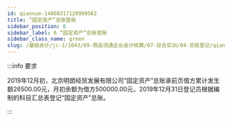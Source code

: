 ```yaml
---
id: qianxue-14060317120999562
title: “固定资产”总账登账
sidebar_position: 6
sidebar_label: 6 “固定资产”总账登账
sidebar_class_name: green
slug: /基础会计/jc-1/1043/09-商品流通企业会计核算/07-综合实训/04-总账登记/qianxue-14060316483427032/qianxue-14060317120999562/“固定资产”总账登账
---
```


:::info 要求

2019年12月初，北京明朗经贸发展有限公司“固定资产”总账承前页借方累计发生额26500.00元，月初余额为借方500000.00元，2019年12月31日登记员根据编制的科目汇总表登记“固定资产”总账。

:::
